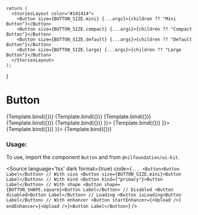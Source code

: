 
<Meta
    title="Button"
    component={Button}
/>

    return (
      <StoriesLayout color="#141414">
        <Button size={BUTTON_SIZE.mini} {...args}>{children ?? "Mini Button"}</Button>
        <Button size={BUTTON_SIZE.compact} {...args}>{children ?? "Compact Button"}</Button>
        <Button size={BUTTON_SIZE.default} {...args}>{children ?? "Default Button"}</Button>
        <Button size={BUTTON_SIZE.large} {...args}>{children ?? "Large Button"}</Button>
      </StoriesLayout>
    );
}

# Button


<Canvas isColumn>
    <Story name="Primary" args={{kind: "primary"}}>
        {Template.bind({})}
    </Story>
    <Story name="Secondary" args={{kind: "secondary"}}>
        {Template.bind({})}
    </Story>
    <Story name="Tertiary" args={{kind: "tertiary"}}>
        {Template.bind({})}
    </Story>
    <Story name="Disabled" args={{disabled: true}}>
        {Template.bind({})}
    </Story>
    <Story name="Loading" args={{isLoading: true}}>
        {Template.bind({})}
    </Story>
    <Story name="Shape Square" args={{shape: BUTTON_SHAPE.square, children: <Upload size="24px" />}}>
        {Template.bind({})}
    </Story>
    <Story name="With Start Enhancer" args={{startEnhancer: <Upload size="20px" />}}>
        {Template.bind({})}
    </Story>
  <Story name="With End Enhancer" args={{endEnhancer: <Upload size="20px" />}}>
        {Template.bind({})}
    </Story>
</Canvas>

<ArgsTable of={Button} />

### Usage:

To use, import the component `Button` and from `@nilfoundation/ui-kit`.

<Source
  language='tsx'
  dark
  format={true}
  code={`
         ...
        <Button>Button Label</Button>
        // With size
        <Button size={BUTTON_SIZE.mini}>Button Label</Button>
        // With kind
        <Button kind={"primary"}>Button Label</Button>
        // With shape
        <Button shape={BUTTON_SHAPE.square}>Button Label</Button>
        // Disabled
        <Button disabled>Button Label</Button>
        // Loading
        <Button isLoading>Button Label</Button>
        // With enhancer
        <Button startEnhancer={<Upload />} endEnhancer={<Upload />}>Button Label</Button>
  `}
/>
